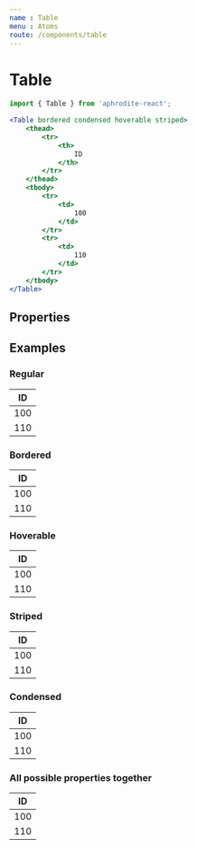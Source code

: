 ```yaml
---
name : Table
menu : Atoms
route: /components/table
---
```



# Table
```jsx
import { Table } from 'aphrodite-react';

<Table bordered condensed hoverable striped>
    <thead>
        <tr>
            <th>
                ID
            </th>
        </tr>
    </thead>
    <tbody>
        <tr>
            <td>
                100
            </td>
        </tr>
        <tr>
            <td>
                110
            </td>
        </tr>
    </tbody>
</Table>
```

## Properties
<Props of={Table} />

## Examples

### Regular
<Playground>
    <Table>
        <thead>
            <tr>
                <th>
                    ID
                </th>
            </tr>
        </thead>
        <tbody>
            <tr>
                <td>
                    100
                </td>
            </tr>
            <tr>
                <td>
                    110
                </td>
            </tr>
        </tbody>
    </Table>
</Playground>

### Bordered
<Playground>
    <Table bordered>
        <thead>
            <tr>
                <th>
                    ID
                </th>
            </tr>
        </thead>
        <tbody>
            <tr>
                <td>
                    100
                </td>
            </tr>
            <tr>
                <td>
                    110
                </td>
            </tr>
        </tbody>
    </Table>
</Playground>

### Hoverable
<Playground>
    <Table hoverable>
        <thead>
            <tr>
                <th>
                    ID
                </th>
            </tr>
        </thead>
        <tbody>
            <tr>
                <td>
                    100
                </td>
            </tr>
            <tr>
                <td>
                    110
                </td>
            </tr>
        </tbody>
    </Table>
</Playground>

### Striped
<Playground>
    <Table striped>
        <thead>
            <tr>
                <th>
                    ID
                </th>
            </tr>
        </thead>
        <tbody>
            <tr>
                <td>
                    100
                </td>
            </tr>
            <tr>
                <td>
                    110
                </td>
            </tr>
        </tbody>
    </Table>
</Playground>

### Condensed
<Playground>
    <Table condensed>
        <thead>
            <tr>
                <th>
                    ID
                </th>
            </tr>
        </thead>
        <tbody>
            <tr>
                <td>
                    100
                </td>
            </tr>
            <tr>
                <td>
                    110
                </td>
            </tr>
        </tbody>
    </Table>
</Playground>

### All possible properties together
<Playground>
    <Table bordered condensed hoverable striped>
        <thead>
            <tr>
                <th>
                    ID
                </th>
            </tr>
        </thead>
        <tbody>
            <tr>
                <td>
                    100
                </td>
            </tr>
            <tr>
                <td>
                    110
                </td>
            </tr>
        </tbody>
    </Table>
</Playground>

